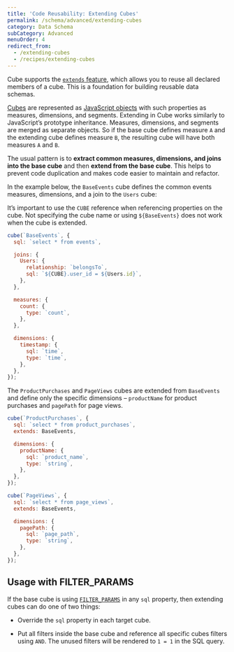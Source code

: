 ```yaml
---
title: 'Code Reusability: Extending Cubes'
permalink: /schema/advanced/extending-cubes
category: Data Schema
subCategory: Advanced
menuOrder: 4
redirect_from:
  - /extending-cubes
  - /recipes/extending-cubes
---
```


Cube supports the [`extends` feature][ref-schema-ref-cube-extends], which allows
you to reuse all declared members of a cube. This is a foundation for building
reusable data schemas.

[Cubes][self-schema-concepts-cubes] are represented as [JavaScript
objects][mdn-js-objects] with such properties as measures, dimensions, and
segments. Extending in Cube works similarly to JavaScript’s prototype
inheritance. Measures, dimensions, and segments are merged as separate objects.
So if the base cube defines measure `A` and the extending cube defines measure
`B`, the resulting cube will have both measures `A` and `B`.

[self-schema-concepts-cubes]: /schema/fundamentals/concepts#cubes

The usual pattern is to **extract common measures, dimensions, and joins into
the base cube** and then **extend from the base cube**. This helps to prevent
code duplication and makes code easier to maintain and refactor.

In the example below, the `BaseEvents` cube defines the common events measures,
dimensions, and a join to the `Users` cube:

<InfoBox>

It’s important to use the `CUBE` reference when referencing properties on the
cube. Not specifying the cube name or using `${BaseEvents}` does not work when
the cube is extended.

</InfoBox>

```javascript
cube(`BaseEvents`, {
  sql: `select * from events`,

  joins: {
    Users: {
      relationship: `belongsTo`,
      sql: `${CUBE}.user_id = ${Users.id}`,
    },
  },

  measures: {
    count: {
      type: `count`,
    },
  },

  dimensions: {
    timestamp: {
      sql: `time`,
      type: `time`,
    },
  },
});
```

The `ProductPurchases` and `PageViews` cubes are extended from `BaseEvents` and
define only the specific dimensions – `productName` for product purchases and
`pagePath` for page views.

```javascript
cube(`ProductPurchases`, {
  sql: `select * from product_purchases`,
  extends: BaseEvents,

  dimensions: {
    productName: {
      sql: `product_name`,
      type: `string`,
    },
  },
});

cube(`PageViews`, {
  sql: `select * from page_views`,
  extends: BaseEvents,

  dimensions: {
    pagePath: {
      sql: `page_path`,
      type: `string`,
    },
  },
});
```

## Usage with FILTER_PARAMS

If the base cube is using [`FILTER_PARAMS`][ref-schema-ref-cube-filter-params]
in any `sql` property, then extending cubes can do one of two things:

- Override the `sql` property in each target cube.

- Put all filters inside the base cube and reference all specific cubes filters
  using `AND`. The unused filters will be rendered to `1 = 1` in the SQL query.

[mdn-js-objects]:
  https://developer.mozilla.org/en-US/docs/Web/JavaScript/Reference/Global_Objects/Object
[ref-schema-ref-cube-extends]: /schema/reference/cube#extends
[ref-schema-ref-cube-filter-params]: /schema/reference/cube#filter-params
